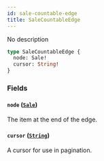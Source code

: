 ```yaml
---
id: sale-countable-edge
title: SaleCountableEdge
---
```


No description

```graphql
type SaleCountableEdge {
  node: Sale!
  cursor: String!
}
```

### Fields

#### `node` ([`Sale`](../../../developer/api-reference/objects/sale))

The item at the end of the edge.

#### `cursor` ([`String`](../../../developer/api-reference/scalars/string))

A cursor for use in pagination.
